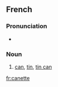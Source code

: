 ==French==

===Pronunciation===
* {{IPA|/ka.nɛt/}}

===Noun===
{{fr-noun|f}}

# [[can]], [[tin]], [[tin can]]

[[fr:canette]]